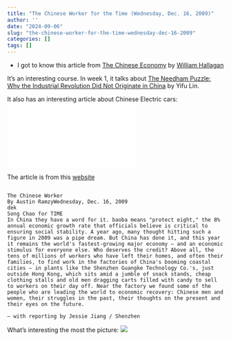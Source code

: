 ```yaml
---
title: "The Chinese Worker for the Time (Wednesday, Dec. 16, 2009)"
author: ''
date: "2024-09-06"
slug: "the-chinese-worker-for-the-time-wednesday-dec-16-2009"
categories: []
tags: []
---
```


-  I got to know this article from [The Chinese Economy](https://public.wsu.edu/~hallagan/EconS391/EconS391.html) by [William Hallagan](https://public.wsu.edu/~hallagan/)

It's an interesting course. In week 1, it talks about [The Needham Puzzle: Why the Industrial Revolution Did Not Originate in China](https://www.jstor.org/stable/1154499?origin=JSTOR-pdf) by Yifu Lin. 

It also has an interesting article about Chinese Electric cars: ![Chinese Electric cars](/pdf/Chinacar.pdf)

The article is from this [website](https://content.time.com/time/specials/packages/article/0,28804,1946375_1947252_1947256,00.html)

```

The Chinese Worker
By Austin RamzyWednesday, Dec. 16, 2009
dek
Song Chao for TIME
In China they have a word for it. baoba means "protect eight," the 8% annual economic growth rate that officials believe is critical to ensuring social stability. A year ago, many thought hitting such a figure in 2009 was a pipe dream. But China has done it, and this year it remains the world's fastest-growing major economy — and an economic stimulus for everyone else. Who deserves the credit? Above all, the tens of millions of workers who have left their homes, and often their families, to find work in the factories of China's booming coastal cities — in plants like the Shenzhen Guangke Technology Co.'s, just outside Hong Kong, which sits amid a jumble of snack stands, cheap clothing stalls and old men dragging carts filled with candy to sell to workers on their day off. Near the factory we found some of the people who are leading the world to economic recovery: Chinese men and women, their struggles in the past, their thoughts on the present and their eyes on the future.

— with reporting by Jessie Jiang / Shenzhen

```

What's interesting the most the picture: ![](![](/image/mm2.JPG)![](/image/chinese_workers_tout.JPG))
